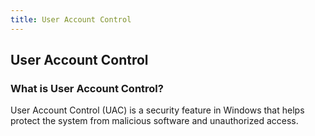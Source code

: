 ```yaml
---
title: User Account Control
---
```


## User Account Control

### What is User Account Control?

User Account Control (UAC) is a security feature in Windows that helps protect the system from malicious software and unauthorized access.